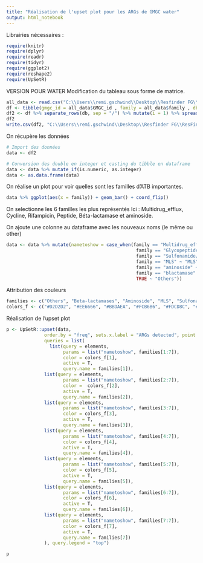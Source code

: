 ```yaml
---
title: "Réalisation de l'upset plot pour les ARGs de GMGC water"
output: html_notebook
---
```


Librairies nécessaires :
```r
require(knitr)
require(dplyr)
require(readr)
require(tidyr)
require(ggplot2)
require(reshape2)
require(UpSetR)
```
VERSION POUR WATER
Modification du tableau sous forme de matrice.
```r
all_data <- read.csv("C:\\Users\\remi.gschwind\\Desktop\\Resfinder FG\\ResFinder_FG_Analysis\\analysis0422\\output\\all_water.csv", sep = ";")
df <- tibble(gmgc_id = all_data$GMGC_id , family = all_data$family , db = all_data$db)
df2 <- df %>% separate_rows(db, sep = "/") %>% mutate(i = 1) %>% spread(db,i,fill=0)
df2
write.csv(df2, "C:\\Users\\remi.gschwind\\Desktop\\Resfinder FG\\ResFinder_FG_Analysis\\analysis0422\\output\\dataframe_water.csv", row.names = FALSE)
```


On récupère les données
```r
# Import des données
data <- df2

# Conversion des double en integer et casting du tibble en dataframe
data <- data %>% mutate_if(is.numeric, as.integer)
data <- as.data.frame(data) 
```

On réalise un plot pour voir quelles sont les familles d'ATB importantes. 
```r
data %>% ggplot(aes(x = family)) + geom_bar() + coord_flip()
```
On selectionne les 6 familles les plus représentés 
Ici : Multidrug_efflux, Cycline, Rifampicin, Peptide, Béta-lactamase et aminoside.

On ajoute une colonne au dataframe avec les nouveaux noms (le même ou other)
```r
data <- data %>% mutate(nametoshow = case_when(family == "Multidrug_efflux" ~ "Multidrug Efflux",
                                                family == "Glycopeptide/Cycloserine" ~ "Glycopeptide/Cycloserine",
                                                family == "Sulfonamide/trimethoprim" ~ "Sulfonamide/Trimethoprim",
                                                family == "MLS" ~ "MLS",
                                                family == "aminoside" ~ "Aminoside",
                                                family == "blactamase" ~ "Beta-lactamases",
                                                TRUE ~ "Others"))
```

Attribution des couleurs
```r
families <- c("Others", "Beta-lactamases", "Aminoside", "MLS", "Sulfonamide/Trimethoprim", "Glycopeptide/Cycloserine", "Multidrug Efflux")
colors_f <- c("#D2D2D2", "#EE6666", "#BBDAEA", "#FCB6B6", "#FDCD8C", "#C0E69F", "#2C94DA") 
```

Réalisation de l'upset plot
```r
p <- UpSetR::upset(data,
              order.by = "freq", sets.x.label = "ARGs detected", point.size = 3, text.scale = 2.8,
              queries = list(
                list(query = elements,
                     params = list("nametoshow", families[1:7]),
                     color = colors_f[1],
                     active = T,
                     query.name = families[1]), 
              list(query = elements,
                     params = list("nametoshow", families[2:7]),
                     color =  colors_f[2],
                     active = T,
                     query.name = families[2]), 
              list(query = elements,
                     params = list("nametoshow", families[3:7]),
                     color = colors_f[3],
                     active = T,
                     query.name = families[3]),
              list(query = elements,
                     params = list("nametoshow", families[4:7]),
                     color = colors_f[4],
                     active = T,
                     query.name = families[4]),
              list(query = elements,
                     params = list("nametoshow", families[5:7]),
                     color = colors_f[5],
                     active = T,
                     query.name = families[5]),
              list(query = elements,
                     params = list("nametoshow", families[6:7]),
                     color = colors_f[6],
                     active = T,
                     query.name = families[6]),
              list(query = elements,
                     params = list("nametoshow", families[7:7]),
                     color = colors_f[7],
                     active = T,
                     query.name = families[7])
              ), query.legend = "top")

p
```


